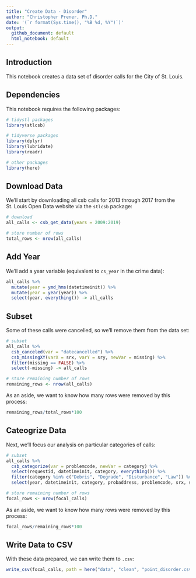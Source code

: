 ```yaml
---
title: "Create Data - Disorder"
author: "Christopher Prener, Ph.D."
date: '(`r format(Sys.time(), "%B %d, %Y")`)'
output: 
  github_document: default
  html_notebook: default 
---
```


## Introduction
This notebook creates a data set of disorder calls for the City of St. Louis.

## Dependencies
This notebook requires the following packages:

```r
# tidystl packages
library(stlcsb)

# tidyverse packages
library(dplyr)
library(lubridate)
library(readr)

# other packages
library(here)
```

## Download Data
We'll start by downloading all csb calls for 2013 through 2017 from the St. Louis Open Data website via the `stlcsb` package:

```r
# download
all_calls <- csb_get_data(years = 2009:2019)

# store number of rows
total_rows <- nrow(all_calls)
```

## Add Year
We'll add a year variable (equivalent to `cs_year` in the crime data):

```r
all_calls %>%
  mutate(year = ymd_hms(datetimeinit)) %>%
  mutate(year = year(year)) %>%
  select(year, everything()) -> all_calls
```


## Subset
Some of these calls were cancelled, so we'll remove them from the data set:

```r
# subset
all_calls %>% 
  csb_canceled(var = "datecancelled") %>%
  csb_missingXY(varX = srx, varY = sry, newVar = missing) %>%
  filter(missing == FALSE) %>%
  select(-missing) -> all_calls

# store remaining number of rows
remaining_rows <- nrow(all_calls)
```

As an aside, we want to know how many rows were removed by this process:

```r
remaining_rows/total_rows*100
```

## Cateogrize Data
Next, we'll focus our analysis on particular categories of calls:

```r
# subset
all_calls %>% 
  csb_categorize(var = problemcode, newVar = category) %>%
  select(requestid, datetimeinit, category, everything()) %>%
  filter(category %in% c("Debris", "Degrade", "Disturbance", "Law")) %>%
  select(year, datetimeinit, category, probaddress, problemcode, srx, sry) -> focal_calls

# store remaining number of rows
focal_rows <- nrow(focal_calls)
```

As an aside, we want to know how many rows were removed by this process:

```r
focal_rows/remaining_rows*100
```

## Write Data to CSV
With these data prepared, we can write them to `.csv`:

```r
write_csv(focal_calls, path = here("data", "clean", "point_disorder.csv"))
```
